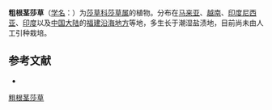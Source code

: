 {{Speciesbox
| name = 粗根茎莎草
| status = 
| status_system = 
| image =
| genus = Cyperus
| species = stoloniferus
| authority = Retz.
}}

'''粗根茎莎草'''（[[学名|学名]]：{{lang|la|''Cyperus stoloniferus''}}）为[[莎草科|莎草科]][[莎草属|莎草属]]的植物。分布在[[马来亚|马来亚]]、[[越南|越南]]、[[印度尼西亚|印度尼西亚]]、[[印度|印度]]以及[[中国大陆|中国大陆]]的[[福建沿海地方|福建沿海地方]]等地，多生长于潮湿盐渍地，目前尚未由人工引种栽培。

== 参考文献 ==
<div class="references-small">
* {{cite web| url =http://www.bioinfo.cn/db05/KmzwSpecies.php?action=view&id=6901| title =粗根茎莎草| work =《中国高等植物数据库全库》| publisher =中国科学院微生物研究所| author =昆明植物研究所| accessdate =2009-02-24| deadurl =yes| archiveurl =https://web.archive.org/web/20160305041619/http://www.bioinfo.cn/db05/KmzwSpecies.php?action=view&id=6901| archivedate =2016-03-05}}
</div>
{{Taxonbar|from=Q15227207}}

[[Category:莎草属|粗根茎莎草]]


{{植物小作品}}